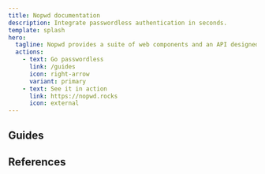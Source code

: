```yaml
---
title: Nopwd documentation
description: Integrate passwordless authentication in seconds.
template: splash
hero:
  tagline: Nopwd provides a suite of web components and an API designed to authenticate users through email links or Passkeys.
  actions:
    - text: Go passwordless
      link: /guides
      icon: right-arrow
      variant: primary
    - text: See it in action
      link: https://nopwd.rocks
      icon: external
---
```


## Guides


<CardGrid>
  <LinkCard
    title="Authenticating with email magic-link"
    description="Onboard your users with a one-click email authentication"
    href="/guides/email"
  />
  <LinkCard
    title="Authenticating with Passkeys"
    description="Delight them with biometric authentication right in the browser"
    href="/guides/passkeys"
  />
  <LinkCard
    title="Customizing components"
    description="Match our components with your brand"
    href="/guides/customization"
  />
  <LinkCard
    title="Managing session"
    description="Customize session duration and verify session token"
    href="/guides/session"
  />
</CardGrid>

## References

<CardGrid>
  <LinkCard title="Components" description="The Nopwd components references. Learn how to integrate them using NPM our CDN." href="/reference/components" />
  <LinkCard title="API" description="The Nopwd REST API that gives full control over the entire auth services. <np-status></np-status>" href="/reference/api" />
</CardGrid>
